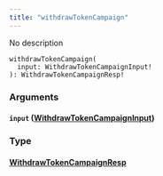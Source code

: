 ```yaml
---
title: "withdrawTokenCampaign"
---
```


No description

```
withdrawTokenCampaign(
  input: WithdrawTokenCampaignInput!
): WithdrawTokenCampaignResp!

```

### Arguments[](#arguments "Direct link to heading")

#### `input` ([WithdrawTokenCampaignInput](/developer/graphql-api/references/inputs/withdraw-token-campaign-input))[](#input-withdrawtokencampaigninput "Direct link to heading")

### Type[](#type "Direct link to heading")

#### [WithdrawTokenCampaignResp](/developer/graphql-api/references/objects/withdraw-token-campaign-resp)[](#withdrawtokencampaignresp "Direct link to heading")